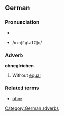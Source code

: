 ==German==
===Pronunciation===
*{{IPA|/oːnəˈɡlaɪçən/}}
*{{SAMPA}} /<tt>o:n@"glaIC@n</tt>/

===Adverb===
'''ohnegleichen'''
#Without [[equal]]

===Related terms===
*[[ohne]]

[[Category:German adverbs]]